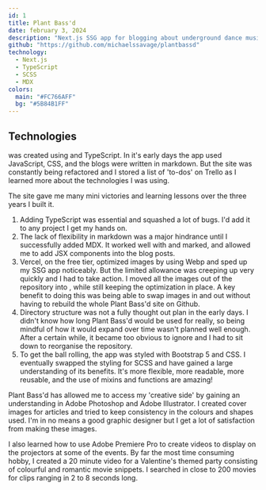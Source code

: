 ---
id: 1
title: Plant Bass'd
date: february 3, 2024
description: "Next.js SSG app for blogging about underground dance music."
github: "https://github.com/michaelssavage/plantbassd"
technology:
  - Next.js
  - TypeScript
  - SCSS
  - MDX
colors:
  main: "#FC766AFF"
  bg: "#5B84B1FF"
---



<Anchor link="/blog/what-is-plant-bassd" text="Blog - What is Plant Bass'd?" variant="button" />

## Technologies


<Anchor link="https://plantbassd.com" text="Plantbassd.com" variant="link" /> was created using <Anchor link="https://nextjs.org/" text="Next.js" variant="link" isExternal /> and TypeScript. In it's early days the app used JavaScript, CSS, and the blogs were written in markdown. But the site was constantly being refactored and I stored a list of 'to-dos' on Trello as I learned more about the technologies I was using.

The site gave me many mini victories and learning lessons over the three years I built it.

1. Adding TypeScript was essential and squashed a lot of bugs. I'd add it to any project I get my hands on.
2. The lack of flexibility in markdown was a major hindrance until I successfully added MDX. It worked well with <Anchor link="https://www.npmjs.com/package/gray-matter" text="gray-matter" variant="link" isExternal /> and marked, and allowed me to add JSX components into the blog posts.
3. Vercel, on the free tier, optimized images by using Webp and sped up my SSG app noticeably. But the limited allowance was creeping up very quickly and I had to take action. I moved all the images out of the repository into <Anchor link="https://cloudinary.com/" text="Cloudinary" variant="link" isExternal />, while still keeping the optimization in place. A key benefit to doing this was being able to swap images in and out without having to rebuild the whole Plant Bass'd site on Github.
4. Directory structure was not a fully thought out plan in the early days. I didn't know how long Plant Bass'd would be used for really, so being mindful of how it would expand over time wasn't planned well enough. After a certain while, it became too obvious to ignore and I had to sit down to reorganise the repository.
5. To get the ball rolling, the app was styled with Bootstrap 5 and CSS. I eventually swapped the styling for SCSS and have gained a large understanding of its benefits. It's more flexible, more readable, more reusable, and the use of mixins and functions are amazing!

Plant Bass'd has allowed me to access my 'creative side' by gaining an understanding in Adobe Photoshop and Adobe Illustrator. I created cover images for articles and tried to keep consistency in the colours and shapes used. I'm in no means a good graphic designer but I get a lot of satisfaction from making these images.

<Picture src={homePage} alt="Home page of the app" />

I also learned how to use Adobe Premiere Pro to create videos to display on the projectors at some of the events. By far the most time consuming hobby, I created a 20 minute video for a Valentine's themed party consisting of colourful and romantic movie snippets. I searched in close to 200 movies for clips ranging in 2 to 8 seconds long.

<Player videoId="zGB_YubjRN8?si=KcQIgf39cIy1UFI7" title="Valentine's movie snippets" />

<br />
